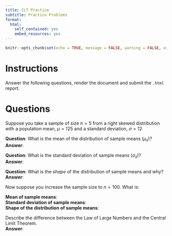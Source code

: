 ```yaml
---
title: CLT Practice
subtitle: Practice Problems
format:
  html:
    self_contained: yes
    embed_resources: yes
---
```

```r
knitr::opts_chunk$set(echo = TRUE, message = FALSE, warning = FALSE, error = TRUE)
```


# Instructions

Answer the following questions, render the document and submit the `.html` report.

# Questions

Suppose you take a sample of size $n=5$ from a right skewed distribution with a population mean, $\mu=125$ and a standard deviation, $\sigma=12$

__Question__: What is the mean of the distribution of sample means ($\mu_{\bar{x}}$)?  
__Answer__:

__Question__: What is the standard deviation of sample means ($\sigma_{\bar{x}}$)?  
__Answer__:

__Question__:  What is the *shape* of the distribution of sample means and why?  
__Answer__:


Now suppose you increase the sample size to $n=100$.  What is:

__Mean of sample means__:  
__Standard deviation of sample means__:  
__Shape of the distribution of sample means__:  


Describe the difference between the Law of Large Numbers and the Central Limit Theorem.  
__Answer__:  
